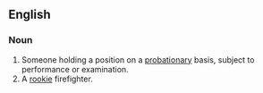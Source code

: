 ==English==

===Noun===
{{en-noun}}

# Someone holding a position on a [[probationary]] basis, subject to performance or examination.
# A [[rookie]] firefighter.